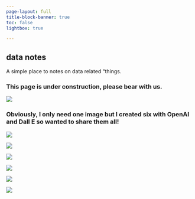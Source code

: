 ```yaml
---
page-layout: full
title-block-banner: true
toc: false
lightbox: true

---
```




## data notes

A simple place to notes on data related "things.


### This page is under construction, please bear with us. 

![](bearwithme/bearwithme5.png){group="my-gallery"}


### Obviously, I only need one image but I created six with OpenAI and Dall E so wanted to share them all!

![](bearwithme/bearwithme2.png){group="my-gallery"}

![](bearwithme/bearwithme3.png){group="my-gallery"}

![](bearwithme/bearwithme4.png){group="my-gallery"}

![](bearwithme/bearwithme1.png){group="my-gallery"}

![](bearwithme/bearwithme6.png){group="my-gallery"}

![](bearwithme/bearwithme7.png){group="my-gallery"}



